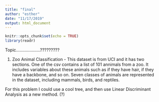 ```yaml
---
title: "final"
author: "esther"
date: "11/17/2019"
output: html_document
---
```


```r
knitr::opts_chunk$set(echo = TRUE)
library(readr)
```

Topic....................?????????

1. Zoo Animal Classification - This dataset is from UCI and it has two sections. One of the csv contains a list of 101 annimals from a zoo. It includes variables about these animals such as if they have hair, if they have a backbone, and so on. Seven classes of animals are represented in the dataset, including mammals, birds, and reptiles.

For this problem I could use a cool tree, and then use Linear Discriminant Analysis as a new method. (?)


